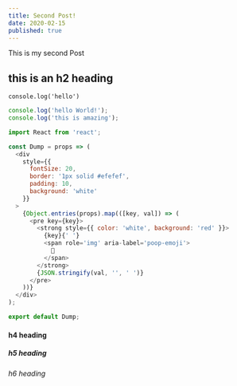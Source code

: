 ```yaml
---
title: Second Post!
date: 2020-02-15
published: true
---
```


This is my second Post

## this is an h2 heading

`console.log('hello')`

```js
console.log('hello World!');
console.log('this is amazing');
```

```js
import React from 'react';

const Dump = props => (
  <div
    style={{
      fontSize: 20,
      border: '1px solid #efefef',
      padding: 10,
      background: 'white'
    }}
  >
    {Object.entries(props).map(([key, val]) => (
      <pre key={key}>
        <strong style={{ color: 'white', background: 'red' }}>
          {key}{' '}
          <span role='img' aria-label='poop-emoji'>
            💩
          </span>
        </strong>
        {JSON.stringify(val, '', ' ')}
      </pre>
    ))}
  </div>
);

export default Dump;
```

#### h4 heading

##### h5 heading

###### h6 heading
